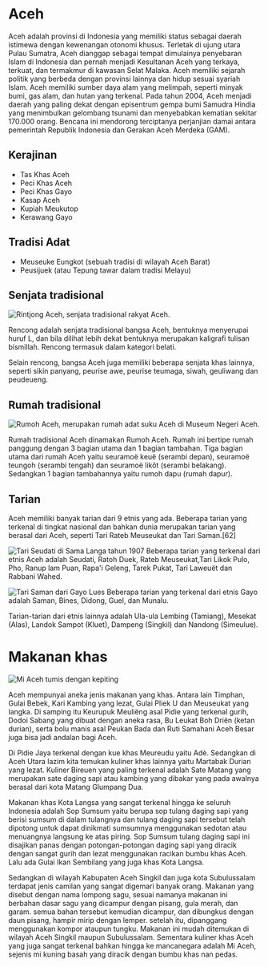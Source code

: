 # Aceh

Aceh adalah provinsi di Indonesia yang memiliki status sebagai daerah istimewa dengan kewenangan otonomi khusus. Terletak di ujung utara Pulau Sumatra, Aceh dianggap sebagai tempat dimulainya penyebaran Islam di Indonesia dan pernah menjadi Kesultanan Aceh yang terkaya, terkuat, dan termakmur di kawasan Selat Malaka. Aceh memiliki sejarah politik yang berbeda dengan provinsi lainnya dan hidup sesuai syariah Islam. Aceh memiliki sumber daya alam yang melimpah, seperti minyak bumi, gas alam, dan hutan yang terkenal. Pada tahun 2004, Aceh menjadi daerah yang paling dekat dengan episentrum gempa bumi Samudra Hindia yang menimbulkan gelombang tsunami dan menyebabkan kematian sekitar 170.000 orang. Bencana ini mendorong terciptanya perjanjian damai antara pemerintah Republik Indonesia dan Gerakan Aceh Merdeka (GAM).

## Kerajinan
- Tas Khas Aceh
- Peci Khas Aceh
- Peci Khas Gayo
- Kasap Aceh
- Kupiah Meukutop
- Kerawang Gayo

## Tradisi Adat
- Meuseuke Eungkot (sebuah tradisi di wilayah Aceh Barat)
- Peusijuek (atau Tepung tawar dalam tradisi Melayu)

## Senjata tradisional
![Rintjong Aceh, senjata tradisional rakyat Aceh.](https://upload.wikimedia.org/wikipedia/commons/1/1f/COLLECTIE_TROPENMUSEUM_Dolk_%28rencong%29_met_rechthoekig_gebogen_hoornen_greep_en_houten_schede_TMnr_17-5.jpg)

Rencong adalah senjata tradisional bangsa Aceh, bentuknya menyerupai huruf L, dan bila dilihat lebih dekat bentuknya merupakan kaligrafi tulisan bismillah. Rencong termasuk dalam kategori belati.

Selain rencong, bangsa Aceh juga memiliki beberapa senjata khas lainnya, seperti sikin panyang, peurise awe, peurise teumaga, siwah, geuliwang dan peudeueng.

## Rumah tradisional
![Rumoh Aceh, merupakan rumah adat suku Aceh di Museum Negeri Aceh.](https://upload.wikimedia.org/wikipedia/commons/7/70/Rumoh_Aceh_2.JPG)

Rumah tradisional Aceh dinamakan Rumoh Aceh. Rumah ini bertipe rumah panggung dengan 3 bagian utama dan 1 bagian tambahan. Tiga bagian utama dari rumah Aceh yaitu seuramoë keuë (serambi depan), seuramoë teungoh (serambi tengah) dan seuramoë likôt (serambi belakang). Sedangkan 1 bagian tambahannya yaitu rumoh dapu (rumah dapur).

## Tarian
Aceh memiliki banyak tarian dari 9 etnis yang ada. Beberapa tarian yang terkenal di tingkat nasional dan bahkan dunia merupakan tarian yang berasal dari Aceh, seperti Tari Rateb Meuseukat dan Tari Saman.[62]

![Tari Seudati di Sama Langa tahun 1907](https://upload.wikimedia.org/wikipedia/commons/b/bb/COLLECTIE_TROPENMUSEUM_Sedatidans_te_Samalanga_TMnr_10004857.jpg)
Beberapa tarian yang terkenal dari etnis Aceh adalah Seudati, Ratoh Duek, Rateb Meuseukat,Tari Likok Pulo, Pho, Ranup lam Puan, Rapa'i Geleng, Tarek Pukat, Tari Laweuët dan Rabbani Wahed.

![Tari Saman dari Gayo Lues](https://upload.wikimedia.org/wikipedia/commons/3/3d/Saman_dance.jpg)
Beberapa tarian yang terkenal dari etnis Gayo adalah Saman, Bines, Didong, Guel, dan Munalu.

Tarian-tarian dari etnis lainnya adalah Ula-ula Lembing (Tamiang), Mesekat (Alas), Landok Sampot (Kluet), Dampeng (Singkil) dan Nandong (Simeulue).

# Makanan khas
![Mi Aceh tumis dengan kepiting](https://upload.wikimedia.org/wikipedia/commons/d/df/Mie_Aceh_Kepiting.jpg)

Aceh mempunyai aneka jenis makanan yang khas. Antara lain Timphan, Gulai Bebek, Kari Kambing yang lezat, Gulai Pliek U dan Meuseukat yang langka. Di samping itu Keurupuk Meuliëng asal Pidie yang terkenal gurih, Dodoi Sabang yang dibuat dengan aneka rasa, Bu Leukat Boh Driën (ketan durian), serta bolu manis asal Peukan Bada dan Ruti Samahani Aceh Besar juga bisa jadi andalan bagi Aceh.

Di Pidie Jaya terkenal dengan kue khas Meureudu yaitu Adè. Sedangkan di Aceh Utara lazim kita temukan kuliner khas lainnya yaitu Martabak Durian yang lezat. Kuliner Bireuen yang paling terkenal adalah Sate Matang yang merupakan sate daging sapi atau kambing yang dibakar yang pada awalnya berasal dari kota Matang Glumpang Dua.

Makanan khas Kota Langsa yang sangat terkenal hingga ke seluruh Indonesia adalah Sop Sumsum yaitu berupa sop tulang daging sapi yang berisi sumsum di dalam tulangnya dan tulang daging sapi tersebut telah dipotong untuk dapat dinikmati sumsumnya menggunakan sedotan atau menuangnya langsung ke atas piring. Sop Sumsum tulang daging sapi ini disajikan panas dengan potongan-potongan daging sapi yang diracik dengan sangat gurih dan lezat menggunakan racikan bumbu khas Aceh. Lalu ada Gulai Ikan Sembilang yang juga khas Kota Langsa.

Sedangkan di wilayah Kabupaten Aceh Singkil dan juga kota Subulussalam terdapat jenis camilan yang sangat digemari banyak orang. Makanan yang disebut dengan nama lompong sagu, sesuai namanya makanan ini berbahan dasar sagu yang dicampur dengan pisang, gula merah, dan garam. semua bahan tersebut kemudian dicampur, dan dibungkus dengan daun pisang, hampir mirip dengan lemper. setelah itu, dipanggang menggunakan kompor ataupun tungku. Makanan ini mudah ditemukan di wilayah Aceh Singkil maupun Subulussalam. Sementara kuliner khas Aceh yang juga sangat terkenal bahkan hingga ke mancanegara adalah Mi Aceh, sejenis mi kuning basah yang diracik dengan bumbu khas nan pedas.